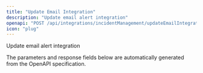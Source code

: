 ```yaml
---
title: "Update Email Integration"
description: "Update email alert integration"
openapi: "POST /api/integrations/incidentManagement/updateEmailIntegration"
icon: "plug"
---
```


Update email alert integration

<Note>
The parameters and response fields below are automatically generated from the OpenAPI specification.
</Note>
